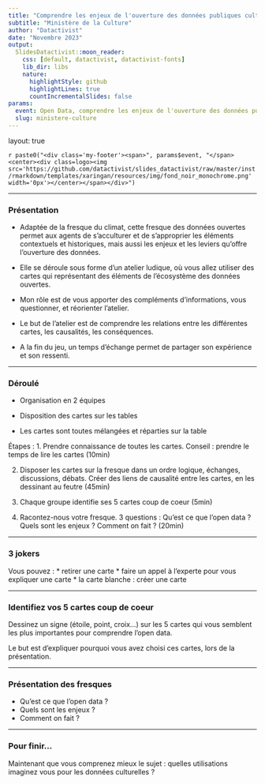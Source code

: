 ```yaml
---
title: "Comprendre les enjeux de l'ouverture des données publiques culturelles"
subtitle: "Ministère de la Culture"
author: "Datactivist"
date: "Novembre 2023"
output:
  SlidesDatactivist::moon_reader:
    css: [default, datactivist, datactivist-fonts]
    lib_dir: libs
    nature:
      highlightStyle: github
      highlightLines: true
      countIncrementalSlides: false
params:
  event: Open Data, comprendre les enjeux de l'ouverture des données publiques culturelles
  slug: ministere-culture
---
```


layout: true


`r paste0("<div class='my-footer'><span>", params$event, "</span> <center><div class=logo><img src='https://github.com/datactivist/slides_datactivist/raw/master/inst/rmarkdown/templates/xaringan/resources/img/fond_noir_monochrome.png' width='0px'></center></span></div>")` 


---

### Présentation

* Adaptée de la fresque du climat, cette fresque des données ouvertes permet aux agents de s'acculturer et de s’approprier les éléments contextuels et historiques, mais aussi les enjeux et les leviers qu’offre l’ouverture des données.

* Elle se déroule sous forme d’un atelier ludique, où vous allez utiliser des cartes qui représentant des éléments de l'écosystème des données ouvertes.

* Mon rôle est de vous apporter des compléments d’informations, vous questionner, et réorienter l'atelier.

* Le but de l'atelier est de comprendre les relations entre les différentes cartes, les causalités, les conséquences.

* A la fin du jeu, un temps d’échange permet de partager son expérience et son ressenti.

---

### Déroulé

* Organisation en 2 équipes

* Disposition des cartes sur les tables

* Les cartes sont toutes mélangées et réparties sur la table


Étapes : 
1. Prendre connaissance de toutes les cartes. Conseil : prendre le temps de lire les cartes (10min)

2. Disposer les cartes sur la fresque dans un ordre logique, échanges, discussions, débats. Créer des liens de causalité entre les cartes, en les dessinant au feutre (45min)

3. Chaque groupe identifie ses 5 cartes coup de coeur (5min)

4. Racontez-nous votre fresque. 3 questions : Qu’est ce que l’open data ? Quels sont les enjeux ? Comment on fait ? (20min)

---

### 3 jokers

Vous pouvez :
* retirer une carte
* faire un appel à l'experte pour vous expliquer une carte
* la carte blanche : créer une carte

---

### Identifiez vos 5 cartes coup de coeur

Dessinez un signe (étoile, point, croix…) sur les 5 cartes qui vous semblent les plus importantes pour comprendre l’open data.

Le but est d’expliquer pourquoi vous avez choisi ces cartes, lors de la présentation.


---

### Présentation des fresques

* Qu’est ce que l’open data ? 
* Quels sont les enjeux ?
* Comment on fait ?

---

### Pour finir...

Maintenant que vous comprenez mieux le sujet : quelles utilisations imaginez vous pour les données culturelles ?

